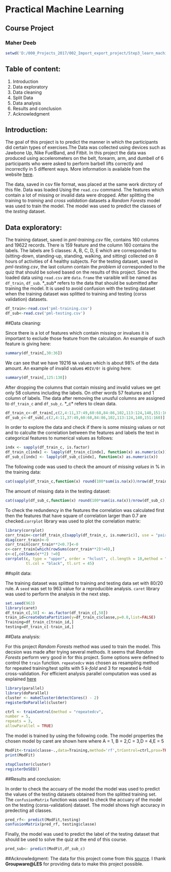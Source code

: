 # Practical Machine Learning
## Course Project
### Maher Deeb

```{r set_work_directory,echo=FALSE}
setwd('D:/000_Projects_2017/002_Import_export_project/Step3_learn_machine_learning/Coursera/Learn R/practical ml_ week4')
```

## Table of content:

1. Introduction
2. Data exploratory
3. Data cleaning
4. Split Data
5. Data analysis
6. Results and conclusion
7. Acknowledgment

## Introduction:

The goal of this project is to predict the manner in which the participants did certain types of exercises.The Data was collected using  devices such as Jawbone Up, Nike FuelBand, and Fitbit. In this project the data was produced using accelerometers on the belt, forearm, arm, and dumbell of 6 participants who were asked to perform barbell lifts correctly and incorrectly in 5 different ways. More information is available from the website [here](http://groupware.les.inf.puc-rio.br/har).

The data, saved in csv file format, was placed at the same work dirctory of this file. Data was loaded Using the `read.csv` command. The features which contain a lot of missing or invalid data were dropped. After splitting the training to *training* and *cross validation* datasets a *Random Forests* model was used to train the model. The model was used to predict the classes of the *testing* dataset.

## Data exploratory:

The training dataset, saved in *pml-training.csv* file, contains 160 columns and 19622 records. There is 159 feature and the column 160 contains the labels. The labels are 5 classes: A, B, C, D, E which are corresponded to (sitting-down, standing-up, standing, walking, and sitting) collected on 8 hours of activities of 4 healthy subjects. For the testing dataset, saved in *pml-testing.csv*, the last column contain the *problem id* corresponded to the quiz that should be solved based on the results of this project. Since the loaded data using `read.csv` are `data.frame` the varaible will be named as `df_train`, `df_sub`. *_sub* refers to the data that should be submitted after training the model. It is used to avoid confusion with the testing dataset when the training dataset was splitted to training and testing (corss validation) datasets.

```{r loaddata}
df_train<-read.csv('pml-training.csv')
df_sub<-read.csv('pml-testing.csv')
```


##Data cleaning:

Since there is a lot of features which contain missing or invalues it is important to exclude those feature from the calculation. An example of such feature is giving here:

```{r}
summary(df_train[,30:36])
```
 
We can see that we have 19216 `NA` values which is about 98% of the data amount. An example of invalid values `#DIV/0!` is giving here:

```{r}
summary(df_train[,125:130])
```

After dropping the columns that contain missing and invalid values we get only 58 columns including the labels. On other words 57 features and 1 column of labels. The data after removing the unusful columns are assigned to `df_train_c` and `df_sub_c`. *_c* refers to clean data.

```{r}
df_train_c<-df_train[,c(2,4:11,37:49,60:68,84:86,102,113:124,140,151:160)]
df_sub_c<-df_sub[,c(2,4:11,37:49,60:68,84:86,102,113:124,140,151:160)]
```

In order to explore the data and check if there is some missing values or not and to calculte the correlation between the features and labels the text in categorical features to numerical values as follows:

```{r}
indx <- sapply(df_train_c, is.factor)
df_train_c[indx] <- lapply(df_train_c[indx], function(x) as.numeric(x))
df_sub_c[indx] <- lapply(df_sub_c[indx], function(x) as.numeric(x))
```

The following code was used to check the amount of *missing values* in % in the training data:

```{r}
cat(sapply(df_train_c,function(x) round(100*sum(is.na(x))/nrow(df_train_c),digits = 1)),' %')
```

The amount of missing data in the testing dataset:

```{r}
cat(sapply(df_sub_c,function(x) round(100*sum(is.na(x))/nrow(df_sub_c),digits = 1)),' %')
```

To check the redundency in the features the correlation was calculated first then the features that have square of correlation larger than 0.7 are checked.`corrplot` library was used to plot the correlation matrix:

```{r}
library(corrplot)
corr_train<-cor(df_train_c[sapply(df_train_c, is.numeric)], use = "pairwise.complete.obs")
diag(corr_train)<-0
corr_train[corr_train**2<0.7]<-0
c<-corr_train[which(rowSums(corr_train**2)!=0),]
c<-c[,colSums(c**2) !=0]
corrplot(c, type = "upper", order = "hclust", cl.length = 10,method = "pie",
         tl.col = "black", tl.srt = 45)
```

##split data:

The training dataset was splitted to training and testing data set with 80/20 rule. A `seed` was set to 963 value for a reproducible analysis. `caret` library was used to perform the analysis in the next step.

```{r}
set.seed(963)
library(caret)
df_train_c[,58] <- as.factor(df_train_c[,58])
train_id=createDataPartition(y=df_train_c$classe,p=0.8,list=FALSE)
Training=df_train_c[train_id,]
testing=df_train_c[-train_id,]
```


##Data analysis:

For this project *Random Forests* method was used to train the model. This decsion was made after trying several methods. It seems that *Random Forests* perform very good in for this project. Some options were defined to control the `train` function. `repeatedcv` was chosen as resampling method for repeated training/test splits with 5 *k-fold* and 3 for repeated k-fold cross-validation. For efficient analysis parallel computation was used as explained [here](https://github.com/lgreski/datasciencectacontent/blob/master/markdown/pml-randomForestPerformance.md)

```{r}
library(parallel)
library(doParallel)
cluster <- makeCluster(detectCores() - 2)
registerDoParallel(cluster)
```



```{r}
ctrl <- trainControl(method = "repeatedcv", 
number = 5, 
repeats = 3,
allowParallel = TRUE)
```

The model is trained by using the following code. The model properties the chosen model by caret are shown here where A = 1, B = 2,C = 3,D = 4,E = 5

```{r,cache=TRUE}
ModFit<-train(classe~.,data=Training,method='rf',trControl=ctrl,prox=TRUE)
print(ModFit)

stopCluster(cluster)
registerDoSEQ()
```

##Results and conclusion:

In order to check the accuary of the model the model was used to predict the values of the testing datasets obtained from the splitted training set. The `confusionMatrix` function was used to check the accuary of the model on the testing (corss-validation) dataset. The model shows high accuracy in predecting all classes. 

```{r}
pred_rf<- predict(ModFit,testing)
confusionMatrix(pred_rf, testing$classe)
```

Finally, the model was used to predict the label of the testing dataset that should be used to solve the quiz at the end of this course.

```{r}
pred_sub<- predict(ModFit,df_sub_c)
```


##Acknowledgment:
The data for this project come from this [source](http://groupware.les.inf.puc-rio.br/har). I thank **Groupware@LES** for providing data to make this project possible.
